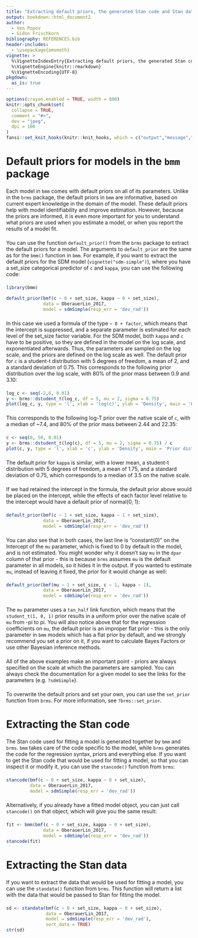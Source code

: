 ```yaml
---
title: "Extracting default priors, the generated Stan code and Stan data"
output: bookdown::html_document2
author: 
  - Ven Popov
  - Gidon Frischkorn
bibliography: REFERENCES.bib
header-includes:
  - \usepackage{amsmath}
vignette: >
  %\VignetteIndexEntry{Extracting default priors, the generated Stan code and Stan data}
  %\VignetteEngine{knitr::rmarkdown}
  %\VignetteEncoding{UTF-8}
pkgdown:
  as_is: true
---
```

<style type="text/css">
div.main-container {
max-width: 800px !important;
}

p {
margin-top: 1.5em ;
margin-bottom: 1.5em ;
}
.author{
    display: none;
}
</style>

```r
options(crayon.enabled = TRUE, width = 800)
knitr::opts_chunk$set(
  collapse = TRUE,
  comment = "#>",
  dev = "jpeg",
  dpi = 100
)
fansi::set_knit_hooks(knitr::knit_hooks, which = c("output","message","error"))
```

# Default priors for models in the `bmm` package

Each model in `bmm` comes with default priors on all of its parameters. Unlike in the `brms` package, the default priors in `bmm` are informative, based on current expert knowledge in the domain of the model. These default priors help with model
identifiability and improve estimation. However, because the priors are informed, it is even more important for you to understand what priors are used when you estimate a model, or when you report the results of a model fit.

You can use the function `default_prior()` from the `brms` package to extract the default priors for a model. The arguments to `default_prior` are the same as for the `bmm()` function in `bmm`. For example, if you want to extract the default priors for the SDM model (`vignette("sdm-simple")`), where you have a set_size categorical predictor of `c` and `kappa`, you can use the following code:


```r
library(bmm)

default_prior(bmf(c ~ 0 + set_size, kappa ~ 0 + set_size), 
              data = OberauerLin_2017,
              model = sdmSimple(resp_err = 'dev_rad'))
```

In this case we used a formula of the type `~ 0 + factor`, which means that the intercept is suppressed, and a separate parameter is estimated for each level of the set_size factor variable. For the SDM model, both `kappa` and `c` have to be positive, so they are defined in the model on the log scale, and exponentiated afterwards. Thus, the parameters are sampled on the log scale, and the priors are defined on the log scale as well. The default prior for `c` is a student-t distribution with 5 degrees of freedom, a mean of 2, and a standard deviation of 0.75. This corresponds to the following prior distribution over the log scale, with 80% of the prior mass between 0.9 and 3.10:

```r
log_c <- seq(-2,6, 0.01)
y <- brms::dstudent_t(log_c, df = 5, mu = 2, sigma = 0.75)
plot(log_c, y, type = 'l', xlab = 'log(c)', ylab = 'Density', main = 'Prior distribution for log(c)')
```

This corresponds to the following log-T prior over the native scale of `c`, with a median of ~7.4, and 80% of the prior mass between 2.44 and 22.35:

```r
c <- seq(0, 50, 0.01)
y <- brms::dstudent_t(log(c), df = 5, mu = 2, sigma = 0.75) / c
plot(c, y, type = 'l', xlab = 'c', ylab = 'Density', main = 'Prior distribution for c')
```

The default prior for `kappa` is similar, with a lower mean, a student-t distribution with 5 degrees of freedom, a mean of 1.75, and a standard deviation of 0.75, which corresponds to a median of 3.5 on the native scale.

If we had retained the intercept in the formula, the default prior above would be placed on the intercept, while the effects of each factor level relative to the intercept would have a default prior of normal(0, 1):

```r
default_prior(bmf(c ~ 1 + set_size, kappa ~ 1 + set_size), 
              data = OberauerLin_2017,
              model = sdmSimple(resp_err = 'dev_rad'))
```

You can also see that in both cases, the last line is "constant(0)" on the Intercept of the `mu` parameter, which is fixed to 0 by default in the model, and is not estimated. You might wonder why it doesn't say `mu` in the `dpar` column of that prior - this is because `brms` assumes `mu` is the default parameter in all models, so it hides it in the output. If you wanted to estimate `mu`, instead of leaving it fixed, the prior for it would change as well:

```r
default_prior(bmf(mu ~ 1 + set_size, c ~ 1, kappa ~ 1),
              data = OberauerLin_2017,
              model = sdmSimple(resp_err = 'dev_rad'))
```

The `mu` parameter uses a `tan_half` link function, which means that the `student_t(1, 0, 1)` prior results in a uniform prior over the native scale of `mu` from -pi to pi. You will also notice above that for the regression coefficients on `mu`, the default prior is an improper flat prior - this is the only parameter in `bmm` models which has a flat prior by default, and we strongly recommend you set a prior on it, if you want to calculate Bayes Factors or use other Bayesian inference methods.

All of the above examples make an important point - priors are always specified on the scale at which the parameters are sampled. You can always check the documentation for a given model to see the links for the parameters (e.g. `?sdmSimple`). 

To overwrite the default priors and set your own, you can use the `set_prior` function from `brms`. For more information, see `?brms::set_prior`.

# Extracting the Stan code

The Stan code used for fitting a model is generated together by `bmm` and `brms`. `bmm` takes care of the code specific to the model, while `brms` generates the code for the regression syntax, priors and everything else. If you want to get the Stan code that would be used for fitting a model, so that you can inspect it or modify it, you can use the `stancode()` function from `brms`:

```r
stancode(bmf(c ~ 0 + set_size, kappa ~ 0 + set_size), 
         data = OberauerLin_2017,
         model = sdmSimple(resp_err = 'dev_rad'))
```


Alternatively, if you already have a fitted model object, you can just call `stancode()` on that object, which will give you the same result:

```r
fit <- bmm(bmf(c ~ 0 + set_size, kappa ~ 0 + set_size), 
              data = OberauerLin_2017,
              model = sdmSimple(resp_err = 'dev_rad'))
stancode(fit)
```

# Extracting the Stan data

If you want to extract the data that would be used for fitting a model, you can use the `standata()` function from `brms`. This function will return a list with the data that would be passed to Stan for fitting the model. 

```r
sd <- standata(bmf(c ~ 0 + set_size, kappa ~ 0 + set_size), 
               data = OberauerLin_2017,
               model = sdmSimple(resp_err = 'dev_rad'),
               sort_data = TRUE)
str(sd)
```
